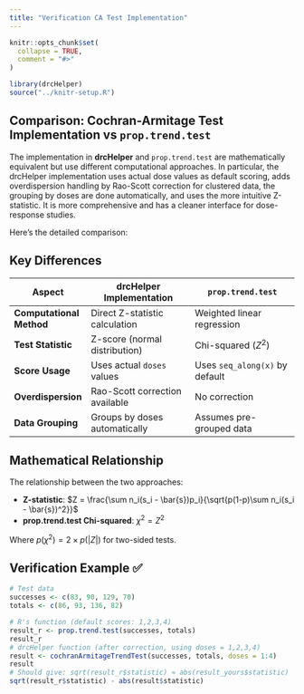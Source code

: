 ```yaml
---
title: "Verification CA Test Implementation"
---
```


```r
knitr::opts_chunk$set(
  collapse = TRUE,
  comment = "#>"
)
```

```r
library(drcHelper)
source("../knitr-setup.R")
```

## Comparison: Cochran-Armitage Test Implementation vs `prop.trend.test`

The implementation in **drcHelper** and `prop.trend.test` are mathematically equivalent but use different computational approaches. In particular, the drcHelper implementation uses actual dose values as default scoring, adds overdispersion handling by Rao-Scott correction for clustered data, the grouping by doses are done automatically, and uses the more intuitive Z-statistic. It is more comprehensive and has a cleaner interface for dose-response studies.

Here's the detailed comparison:


## Key Differences 

| Aspect | drcHelper Implementation | `prop.trend.test` |
|--------|-------------------|-------------------|
| **Computational Method** | Direct Z-statistic calculation | Weighted linear regression |
| **Test Statistic** | Z-score (normal distribution) | Chi-squared ($Z^2$) |
| **Score Usage** | Uses actual `doses` values | Uses `seq_along(x)` by default |
| **Overdispersion** | Rao-Scott correction available | No correction |
| **Data Grouping** | Groups by doses automatically | Assumes pre-grouped data |

## Mathematical Relationship

The relationship between the two approaches:

- **Z-statistic**: $Z = \frac{\sum n_i(s_i - \bar{s})p_i}{\sqrt{p(1-p)\sum n_i(s_i - \bar{s})^2}}$
- **prop.trend.test Chi-squared**: $\chi^2 = Z^2$

Where $p(\chi^2) = 2 \times p(|Z|)$ for two-sided tests.



## Verification Example ✅

```r
# Test data
successes <- c(83, 90, 129, 70)
totals <- c(86, 93, 136, 82)

# R's function (default scores: 1,2,3,4)
result_r <- prop.trend.test(successes, totals)
result_r
# drcHelper function (after correction, using doses = 1,2,3,4)
result <- cochranArmitageTrendTest(successes, totals, doses = 1:4)
result
# Should give: sqrt(result_r$statistic) ≈ abs(result_yours$statistic)
sqrt(result_r$statistic) - abs(result$statistic)
```





